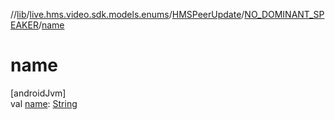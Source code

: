 //[lib](/api-reference/android/v2/home/content)/[live.hms.video.sdk.models.enums](../../index)/[HMSPeerUpdate](../index)/[NO_DOMINANT_SPEAKER](index)/[name](name)

# name

[androidJvm]\
val [name](name): [String](https://kotlinlang.org/api/latest/jvm/stdlib/kotlin/-string/index.html)
